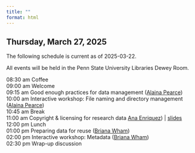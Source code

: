 ```yaml
---
title: ""
format: html
---
```


## Thursday, March 27, 2025

The following schedule is current as of 2025-03-22.

All events will be held in the Penn State University Libraries Dewey Room.

08:30 am Coffee</br>
09:00 am Welcome</br>
09:15 am Good enough practices for data management ([Alaina Pearce](people.qmd#alaina-pearce))</br>
10:00 am Interactive workshop: File naming and directory management ([Alaina Pearce](people.qmd#alaina-pearce))</br>
10:45 am Break</br>
11:00 am Copyright & licensing for research data [Ana Enriquez](people.qmd#ana-enriquez)) | [slides](include/pdf/Copyright_and_Licensing_for_Research_Data.pdf)</br>
12:00 pm Lunch</br>
01:00 pm Preparing data for reuse ([Briana Wham](people.qmd#briana-wham))</br>
02:00 pm Interactive workshop: Metadata ([Briana Wham](people.qmd#briana-wham))</br>
02:30 pm Wrap-up discussion

